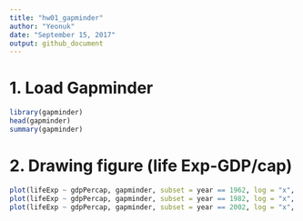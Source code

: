 ```yaml
---
title: "hw01_gapminder"
author: "Yeonuk"
date: "September 15, 2017"
output: github_document
---
```


# 1. Load Gapminder

```r
library(gapminder)
head(gapminder)
summary(gapminder)

```

# 2. Drawing figure (life Exp-GDP/cap)

```r
plot(lifeExp ~ gdpPercap, gapminder, subset = year == 1962, log = "x", xlab="GDP/Cap(log scale)", ylab= "life expectation", main="1962")
plot(lifeExp ~ gdpPercap, gapminder, subset = year == 1982, log = "x", xlab="GDP/Cap(log scale)", ylab= "life expectation", main="1982")
plot(lifeExp ~ gdpPercap, gapminder, subset = year == 2002, log = "x", xlab="GDP/Cap(log scale)", ylab= "life expectation", main="2002")
```

